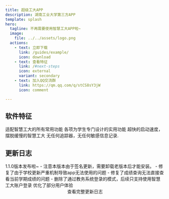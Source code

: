 ```yaml
---
title: 超级工大APP
description: 湖南工业大学第三方APP
template: splash
hero:
  tagline: 不再需要使用智慧工大APP啦~
  image:
    file: ../../assets/logo.png
  actions:
    - text: 立即下载
      link: /guides/example/
      icon: download
    - text: 查看特征
      link: /#next-steps
      icon: external
      variant: secondary
    - text: 加入QQ交流群
      link: https://qm.qq.com/q/stCS8sY3jW
      icon: comment

---
```



## 软件特征

<CardGrid stagger>
	<Card title="完全适配智慧工大" icon="star">
		适配智慧工大的所有常用功能
	</Card>
	<Card title="实用设计" icon="sun">
		各项为学生专门设计的实用功能
	</Card>
	<Card title="快速响应" icon="rocket">
		超快的启动速度，摆脱缓慢的智慧工大
	</Card>
	<Card title="隐私保障" icon="approve-check-circle">
		无任何追踪器，无任何敏感信息记录.
	</Card>
</CardGrid>


## 更新日志


<Card title="1.1.0">
  1.1.0版本发布啦~
  - 注意本版本由于签名更新，需要卸载老版本后才能安装。
  - 修复了由于学校更新严重机制导致app无法使用的问题
  - 修复了成绩查询无法直接查看当前学期成绩的问题
  - 删除了通过教务系统登录的模式，后续只支持使用智慧工大账户登录 优化了部分用户体验
</Card>


<center><LinkButton href="/upgrade/upgrade_note">查看完整更新日志</LinkButton></center>
